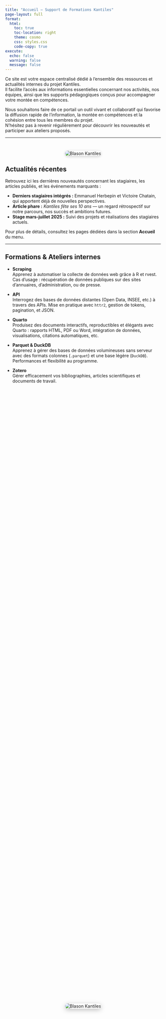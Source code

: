 ```yaml
---
title: "Accueil — Support de Formations Kantiles"
page-layout: full
format:
  html:
    toc: true
    toc-location: right
    theme: cosmo
    css: styles.css
    code-copy: true
execute:
  echo: false
  warning: false
  message: false
---
```





Ce site est votre espace centralisé dédié à l’ensemble des ressources et actualités internes du projet Kantiles.  
Il facilite l’accès aux informations essentielles concernant nos activités, nos équipes, ainsi que les supports pédagogiques conçus pour accompagner votre montée en compétences.

Nous souhaitons faire de ce portail un outil vivant et collaboratif qui favorise la diffusion rapide de l’information, la montée en compétences et la cohésion entre tous les membres du projet.  
N’hésitez pas à revenir régulièrement pour découvrir les nouveautés et participer aux ateliers proposés.

---


<div style="text-align:center; margin-top: 3em;">
  <img src="logo_kantiles.png" alt="Blason Kantiles" style="max-width:200px; border-radius: 10px; box-shadow: 0 2px 8px rgba(0,0,0,0.2);" />
</div>

## Actualités récentes

Retrouvez ici les dernières nouveautés concernant les stagiaires, les articles publiés, et les événements marquants :

- **Derniers stagiaires intégrés :** Emmanuel Herbepin et Victoire Chatain, qui apportent déjà de nouvelles perspectives.  
- **Article phare :** *Kantiles fête ses 10 ans* — un regard rétrospectif sur notre parcours, nos succès et ambitions futures.  
- **Stage mars-juillet 2025 :** Suivi des projets et réalisations des stagiaires actuels.

Pour plus de détails, consultez les pages dédiées dans la section **Accueil** du menu.

---

## Formations & Ateliers internes

- **Scraping**  
  Apprenez à automatiser la collecte de données web grâce à R et rvest. Cas d’usage : récupération de données publiques sur des sites d’annuaires, d’administration, ou de presse.

- **API**  
  Interrogez des bases de données distantes (Open Data, INSEE, etc.) à travers des APIs. Mise en pratique avec `httr2`, gestion de tokens, pagination, et JSON.

- **Quarto**  
  Produisez des documents interactifs, reproductibles et élégants avec Quarto : rapports HTML, PDF ou Word, intégration de données, visualisations, citations automatiques, etc.

- **Parquet & DuckDB**  
  Apprenez à gérer des bases de données volumineuses sans serveur avec des formats colonnes (`.parquet`) et une base légère (`DuckDB`). Performances et flexibilité au programme.

- **Zotero**  
  Gérer efficacement vos bibliographies, articles scientifiques et documents de travail.



<div style="
  display: flex;
  flex-direction: column;
  align-items: center;
  justify-content: center;
  height: 100vh;
  margin: 0;
  padding: 0;
">

  <img src="kantiles_blason.png" alt="Blason Kantiles"
       style="max-width: 400px;
              border-radius: 12px;
              box-shadow: 0 4px 16px rgba(0,0,0,0.25);" />
</div>
